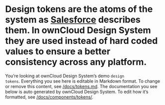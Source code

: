 
<Meta title="Documentation/Tokens" />

# Design tokens are the atoms of the system as [Salesforce](https://www.lightningdesignsystem.com/design-tokens/) describes them. In ownCloud Design System they are used instead of hard coded values to ensure a better consistency across any platform.

You’re looking at ownCloud Design System’s demo <code>design tokens</code>. Everything you see here is editable in Markdown format. To change or remove this content, see [/docs/tokens.md](https://github.com/owncloud/owncloud-design-system/blob/master/docs/tokens.md). The documentation you see below is auto generated by ownCloud Design System. To edit how it’s formatted, see [/docs/components/tokens/](https://github.com/owncloud/owncloud-design-system/blob/master/docs/components/tokens).

<!-- TODO: Add all components via Canvas and Story element -->

<!-- ## Color Palette

```
<color />
```

## Font Sizes

```
<font-size />
```

## Spacing

```
<spacing />
```

## All Tokens

```
<all />
``` -->
